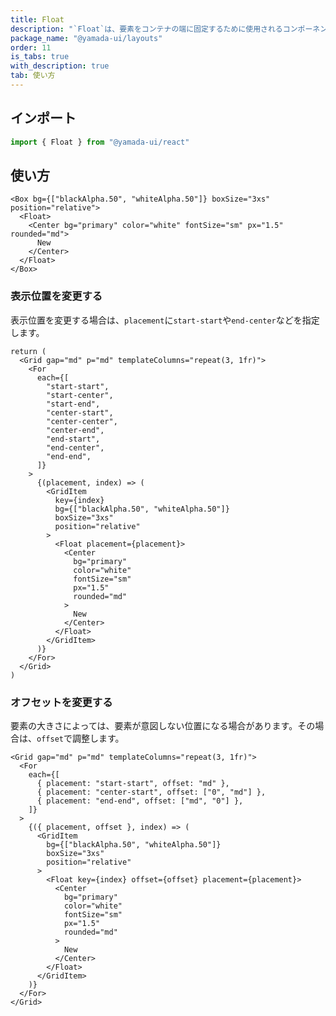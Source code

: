 ```yaml
---
title: Float
description: "`Float`は、要素をコンテナの端に固定するために使用されるコンポーネントです。"
package_name: "@yamada-ui/layouts"
order: 11
is_tabs: true
with_description: true
tab: 使い方
---
```


## インポート

```ts
import { Float } from "@yamada-ui/react"
```

## 使い方

```tsx
<Box bg={["blackAlpha.50", "whiteAlpha.50"]} boxSize="3xs" position="relative">
  <Float>
    <Center bg="primary" color="white" fontSize="sm" px="1.5" rounded="md">
      New
    </Center>
  </Float>
</Box>
```

### 表示位置を変更する

表示位置を変更する場合は、`placement`に`start-start`や`end-center`などを指定します。

```tsx functional=true
return (
  <Grid gap="md" p="md" templateColumns="repeat(3, 1fr)">
    <For
      each={[
        "start-start",
        "start-center",
        "start-end",
        "center-start",
        "center-center",
        "center-end",
        "end-start",
        "end-center",
        "end-end",
      ]}
    >
      {(placement, index) => (
        <GridItem
          key={index}
          bg={["blackAlpha.50", "whiteAlpha.50"]}
          boxSize="3xs"
          position="relative"
        >
          <Float placement={placement}>
            <Center
              bg="primary"
              color="white"
              fontSize="sm"
              px="1.5"
              rounded="md"
            >
              New
            </Center>
          </Float>
        </GridItem>
      )}
    </For>
  </Grid>
)
```

### オフセットを変更する

要素の大きさによっては、要素が意図しない位置になる場合があります。その場合は、`offset`で調整します。

```tsx
<Grid gap="md" p="md" templateColumns="repeat(3, 1fr)">
  <For
    each={[
      { placement: "start-start", offset: "md" },
      { placement: "center-start", offset: ["0", "md"] },
      { placement: "end-end", offset: ["md", "0"] },
    ]}
  >
    {({ placement, offset }, index) => (
      <GridItem
        bg={["blackAlpha.50", "whiteAlpha.50"]}
        boxSize="3xs"
        position="relative"
      >
        <Float key={index} offset={offset} placement={placement}>
          <Center
            bg="primary"
            color="white"
            fontSize="sm"
            px="1.5"
            rounded="md"
          >
            New
          </Center>
        </Float>
      </GridItem>
    )}
  </For>
</Grid>
```
